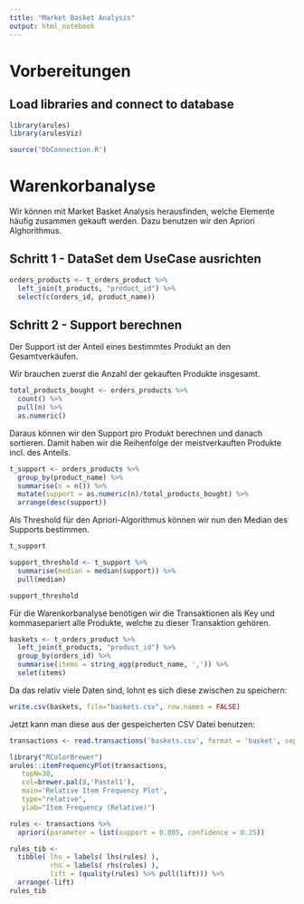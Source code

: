 ---
title: "Market Basket Analysis"
output: html_notebook
---

# Vorbereitungen

## Load libraries and connect to database

```{r, echo=FALSE}
library(arules)
library(arulesViz)

source('DbConnection.R')
```


# Warenkorbanalyse

Wir können mit Market Basket Analysis herausfinden, welche Elemente häufig zusammen gekauft werden. Dazu benutzen wir den Apriori Alghorithmus.

## Schritt 1 - DataSet dem UseCase ausrichten

```{r}
orders_products <- t_orders_product %>%
  left_join(t_products, "product_id") %>%
  select(c(orders_id, product_name))
```

## Schritt 2 - Support berechnen

Der Support ist der Anteil eines bestimmtes Produkt an den Gesamtverkäufen.

Wir brauchen zuerst die Anzahl der gekauften Produkte insgesamt.

```{r}
total_products_bought <- orders_products %>%
  count() %>%
  pull(n) %>%
  as.numeric()
```

Daraus können wir den Support pro Produkt berechnen und danach sortieren. Damit haben wir die Reihenfolge der meistverkauften Produkte incl. des Anteils.

```{r}
t_support <- orders_products %>%
  group_by(product_name) %>%
  summarise(n = n()) %>%
  mutate(support = as.numeric(n)/total_products_bought) %>%
  arrange(desc(support))
```

Als Threshold für den Apriori-Algorithmus können wir nun den Median des Supports bestimmen.

```{r}
t_support
```


```{r}
support_threshold <- t_support %>%
  summarise(median = median(support)) %>%
  pull(median)

support_threshold
```


Für die Warenkorbanalyse benötigen wir die Transaktionen als Key und kommasepariert alle Produkte, welche zu dieser Transaktion gehören.

```{r}
baskets <- t_orders_product %>%
  left_join(t_products, "product_id") %>%
  group_by(orders_id) %>%
  summarise(items = string_agg(product_name, ',')) %>%
  selet(items)
```

Da das relativ viele Daten sind, lohnt es sich diese zwischen zu speichern:

```{r}
write.csv(baskets, file="baskets.csv", row.names = FALSE)
```

Jetzt kann man diese aus der gespeicherten CSV Datei benutzen:

```{r}
transactions <- read.transactions('baskets.csv', format = 'basket', sep=',')
```

```{r}
library("RColorBrewer")
arules::itemFrequencyPlot(transactions,
   topN=30,
   col=brewer.pal(8,'Pastel1'),
   main='Relative Item Frequency Plot',
   type="relative",
   ylab="Item Frequency (Relative)") 
```


```{r}
rules <- transactions %>%
  apriori(parameter = list(support = 0.005, confidence = 0.25))
```

```{r}
rules_tib <- 
  tibble( lhs = labels( lhs(rules) ), 
          rhs = labels( rhs(rules) ), 
          lift = (quality(rules) %>% pull(lift))) %>%
  arrange(-lift)
rules_tib
```

